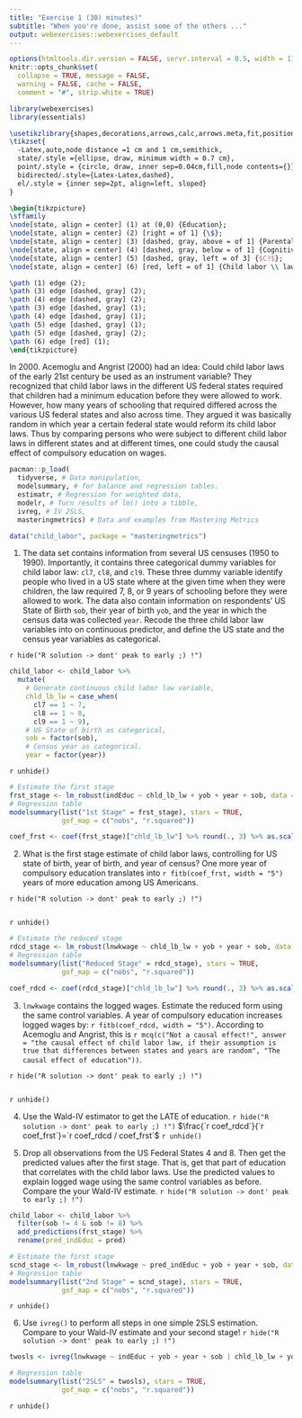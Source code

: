 ```yaml
---
title: "Exercise 1 (30) minutes)"
subtitle: "When you're done, assist some of the others ..."
output: webexercises::webexercises_default
---
```


```r
options(htmltools.dir.version = FALSE, servr.interval = 0.5, width = 115, digits = 3)
knitr::opts_chunk$set(
  collapse = TRUE, message = FALSE, 
  warning = FALSE, cache = FALSE,
  comment = "#", strip.white = TRUE)

library(webexercises)
library(essentials)
```

```tikz
\usetikzlibrary{shapes,decorations,arrows,calc,arrows.meta,fit,positioning,quotes}
\tikzset{
  -Latex,auto,node distance =1 cm and 1 cm,semithick,
  state/.style ={ellipse, draw, minimum width = 0.7 cm},
  point/.style = {circle, draw, inner sep=0.04cm,fill,node contents={}},
  bidirected/.style={Latex-Latex,dashed},
  el/.style = {inner sep=2pt, align=left, sloped}
}

\begin{tikzpicture}
\sffamily
\node[state, align = center] (1) at (0,0) {Education};
\node[state, align = center] (2) [right = of 1] {\$};
\node[state, align = center] (3) [dashed, gray, above = of 1] {Parental \\ education};
\node[state, align = center] (4) [dashed, gray, below = of 1] {Cognitive \\ ability};
\node[state, align = center] (5) [dashed, gray, left = of 3] {$C?$};
\node[state, align = center] (6) [red, left = of 1] {Child labor \\ laws};

\path (1) edge (2);
\path (3) edge [dashed, gray] (2);
\path (4) edge [dashed, gray] (2);
\path (3) edge [dashed, gray] (1);
\path (4) edge [dashed, gray] (1);
\path (5) edge [dashed, gray] (1);
\path (5) edge [dashed, gray] (2);
\path (6) edge [red] (1);
\end{tikzpicture}
```

In 2000. Acemoglu and Angrist (2000) had an idea: Could child labor laws of the early 21st century be used as an instrument variable? They recognized that child labor laws in the different US federal states required that children had a minimum education before they were allowed to work. However, how many years of schooling that required differed across the various US federal states and also across time. They argued it was basically random in which year a certain federal state would reform its child labor laws. Thus by comparing persons who were subject to different child labor laws in different states and at different times, one could study the causal effect of compulsory education on wages.

```r
pacman::p_load(
  tidyverse, # Data manipulation,
  modelsummary, # for balance and regression tables.
  estimatr, # Regression for weighted data,
  modelr, # Turn results of lm() into a tibble,
  ivreg, # IV 2SLS,
  masteringmetrics) # Data and examples from Mastering Metrics

data("child_labor", package = "masteringmetrics")
```

1. The data set contains information from several US censuses (1950 to 1990). Importantly, it contains three categorical dummy variables for child labor law: `cl7`, `cl8`, and `cl9`. These three dummy variable identify people who lived in a US state where at the given time when they were children, the law required 7, 8, or 9 years of schooling before they were allowed to work. The data also contain information on respondents' US State of Birth `sob`, their year of birth `yob`, and the year in which the census data was collected `year`. Recode the three child labor law variables into on continuous predictor, and define the US state and the census year variables as categorical.

`r hide("R solution -> dont' peak to early ;) !")`
```r
child_labor <- child_labor %>%
  mutate(
    # Generate continuous child labor law variable,
    chld_lb_lw = case_when(
      cl7 == 1 ~ 7, 
      cl8 == 1 ~ 8,
      cl9 == 1 ~ 9),
    # US State of birth as categorical,
    sob = factor(sob),
    # Census year as categorical.
    year = factor(year))
```
`r unhide()`

```r
# Estimate the first stage
frst_stage <- lm_robust(indEduc ~ chld_lb_lw + yob + year + sob, data = child_labor)
# Regression table
modelsummary(list("1st Stage" = frst_stage), stars = TRUE,
             gof_map = c("nobs", "r.squared"))
```

```r
coef_frst <- coef(frst_stage)["chld_lb_lw"] %>% round(., 3) %>% as.scalar()
```

2. What is the first stage estimate of child labor laws, controlling for US state of birth, year of birth, and year of census? One more year of compulsory education translates into `r fitb(coef_frst, width = "5")` years of more education among US Americans.

`r hide("R solution -> dont' peak to early ;) !")`
```r

```
`r unhide()`

```r
# Estimate the reduced stage
rdcd_stage <- lm_robust(lnwkwage ~ chld_lb_lw + yob + year + sob, data = child_labor)
# Regression table
modelsummary(list("Reduced Stage" = rdcd_stage), stars = TRUE,
             gof_map = c("nobs", "r.squared"))
```

```r
coef_rdcd <- coef(rdcd_stage)["chld_lb_lw"] %>% round(., 3) %>% as.scalar()
```
3. `lnwkwage` contains the logged wages. Estimate the reduced form using the same control variables. A year of compulsory education increases logged wages by: `r fitb(coef_rdcd, width = "5")`. According to Acemoglu and Angrist, this is `r mcq(c("Not a causal effect!", answer = "the causal effect of child labor law, if their assumption is true that differences between states and years are random", "The causal effect of education"))`.

`r hide("R solution -> dont' peak to early ;) !")`
```r

```
`r unhide()`

4. Use the Wald-IV estimator to get the LATE of education.
`r hide("R solution -> dont' peak to early ;) !")`
$\frac{`r coef_rdcd`}{`r coef_frst`}=`r coef_rdcd / coef_frst`$
`r unhide()`

5. Drop all observations from the US Federal States 4 and 8. Then get the predicted values after the first stage. That is, get that part of education that correlates with the child labor laws. Use the predicted values to explain logged wage using the same control variables as before. Compare the your Wald-IV estimate.
`r hide("R solution -> dont' peak to early ;) !")`
```r
child_labor <- child_labor %>%
  filter(sob != 4 & sob != 8) %>%
  add_predictions(frst_stage) %>%
  rename(pred_indEduc = pred)

# Estimate the first stage
scnd_stage <- lm_robust(lnwkwage ~ pred_indEduc + yob + year + sob, data = child_labor)
# Regression table
modelsummary(list("2nd Stage" = scnd_stage), stars = TRUE,
             gof_map = c("nobs", "r.squared"))
```
`r unhide()`

6. Use `ivreg()` to perform all steps in one simple 2SLS estimation. Compare to your Wald-IV estimate and your second stage!
`r hide("R solution -> dont' peak to early ;) !")`
```r
twosls <- ivreg(lnwkwage ~ indEduc + yob + year + sob | chld_lb_lw + yob + year + sob, data = child_labor)

# Regression table
modelsummary(list("2SLS" = twosls), stars = TRUE,
             gof_map = c("nobs", "r.squared"))
```
`r unhide()`